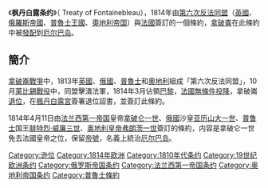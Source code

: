 {{expand|time=2018-04-24T09:40:41+00:00}}
{{Unreferenced|time=2016-05-22T16:30:10+00:00}}
《'''枫丹白露条约'''》（ Treaty of Fontainebleau），1814年由[[第六次反法同盟|第六次反法同盟]]（[[英國|英國]]、[[俄羅斯帝國|俄羅斯帝國]]、[[普魯士王國|普魯士王國]]、[[奧地利帝国|奧地利帝国]]）與[[法國|法國]]簽訂的一個條約，[[拿破崙|拿破崙]]在此條約中被[[發配|發配]]到[[厄尔巴岛|厄尔巴岛]]。

==簡介==
[[拿破崙戰爭|拿破崙戰爭]]中，1813年[[英國|英國]]、[[俄國|俄國]]、[[普魯士|普魯士]]和[[奧地利|奧地利]]組成「第六次反法同盟」，10月[[萊比錫戰役|萊比錫戰役]]中，同盟擊潰法軍，1814年3月佔領[[巴黎|巴黎]]，[[法國|法國]][[無條件投降|無條件投降]]，拿破崙[[退位|退位]]，在[[楓丹白露宮|楓丹白露宮]]簽署退位詔書，並簽訂此條約。

1814年4月11日由[[法兰西第一帝国|法兰西第一帝国]]皇帝[[拿破仑一世|拿破仑一世]]、[[俄國|俄國]]沙皇[[亚历山大一世_(俄国)|亚历山大一世]]、[[普鲁士|普鲁士]]国王[[腓特烈·威廉三世|腓特烈·威廉三世]]、[[奥地利皇帝|奥地利皇帝]][[弗朗茨二世_(神圣罗马帝国)|弗朗茨一世]]簽訂的條約，内容是拿破仑一世免去法國皇帝之位，保留[[帝號|帝號]]，名義上統治[[厄尔巴岛|厄尔巴岛]]。


[[Category:逊位|Category:逊位]]
[[Category:1814年欧洲|Category:1814年欧洲]]
[[Category:1810年代条约|Category:1810年代条约]]
[[Category:19世纪欧洲条约|Category:19世纪欧洲条约]]
[[Category:俄罗斯帝国条约|Category:俄罗斯帝国条约]]
[[Category:法兰西第一帝国条约|Category:法兰西第一帝国条约]]
[[Category:奥地利帝国条约|Category:奥地利帝国条约]]
[[Category:普魯士條約|Category:普魯士條約]]
